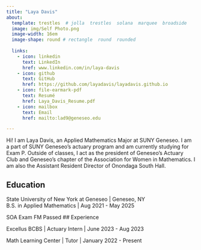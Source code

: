 ```yaml
---
title: "Laya Davis" 
about:
  template: trestles  # jolla  trestles  solana  marquee  broadside
  image: img/Self Photo.png
  image-width: 16em
  image-shape: round # rectangle  round  rounded
  
  links:
    - icon: linkedin
      text: LinkedIn
      href: www.linkedin.com/in/laya-davis
    - icon: github
      text: GitHub
      href: https://github.com/layadavis/layadavis.github.io
    - icon: file-earmark-pdf
      text: Resumé
      href: Laya_Davis_Resume.pdf
    - icon: mailbox
      text: Email
      href: mailto:lad9@geneseo.edu

---
```



Hi! I am Laya Davis, an Applied Mathematics Major at SUNY Geneseo. I am a part of SUNY Geneseo's actuary program and am currently studying for Exam P. Outside of classes, I act as the president of Geneseo's Actuary Club and Geneseo's chapter of the Association for Women in Mathematics. I am also the Assistant Resident Director of Onondaga South Hall.

## Education

State University of New York at Geneseo | Geneseo, NY <br>
B.S. in Applied Mathematics | Aug 2021 - May 2025 <br>

SOA Exam FM Passed
## Experience

Excellus BCBS | Actuary Intern | June 2023 - Aug 2023

Math Learning Center | Tutor | January 2022 - Present


